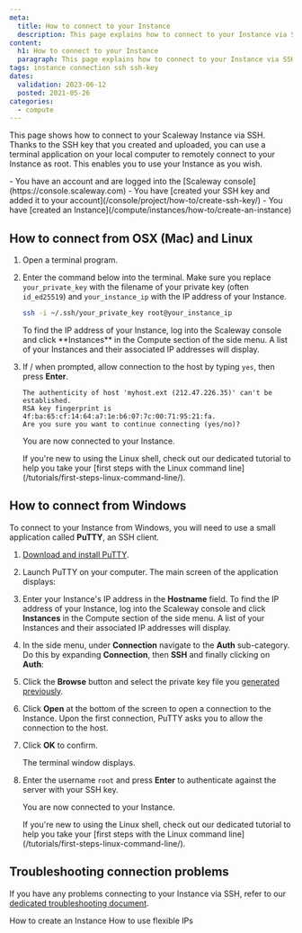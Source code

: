 ```yaml
---
meta:
  title: How to connect to your Instance
  description: This page explains how to connect to your Instance via SSH
content:
  h1: How to connect to your Instance
  paragraph: This page explains how to connect to your Instance via SSH
tags: instance connection ssh ssh-key
dates:
  validation: 2023-06-12
  posted: 2021-05-26
categories:
  - compute
---
```


This page shows how to connect to your Scaleway Instance via SSH. Thanks to the SSH key that you created and uploaded, you can use a terminal application on your local computer to remotely connect to your Instance as root. This enables you to use your Instance as you wish.

<Macro id="iam-requirements" />

<Message type="requirement">
  - You have an account and are logged into the [Scaleway console](https://console.scaleway.com)
  - You have [created your SSH key and added it to your account](/console/project/how-to/create-ssh-key/)
  - You have [created an Instance](/compute/instances/how-to/create-an-instance)
</Message>

## How to connect from OSX (Mac) and Linux

1. Open a terminal program.
2. Enter the command below into the terminal. Make sure you replace `your_private_key` with the filename of your private key (often `id_ed25519`) and `your_instance_ip` with the IP address of your Instance.
    ```sh
    ssh -i ~/.ssh/your_private_key root@your_instance_ip
    ```

    <Message type="tip">
    To find the IP address of your Instance, log into the Scaleway console and
    click **Instances** in the Compute section of the side menu. A list of your
    Instances and their associated IP addresses will display.

    </Message>
3. If / when prompted, allow connection to the host by typing `yes`, then press **Enter**.
    ```
    The authenticity of host 'myhost.ext (212.47.226.35)' can't be established.
    RSA key fingerprint is 4f:ba:65:cf:14:64:a7:1e:b6:07:7c:00:71:95:21:fa.
    Are you sure you want to continue connecting (yes/no)?
    ```

    You are now connected to your Instance.

    <Message type="tip">
    If you're new to using the Linux shell, check out our dedicated tutorial to help you take your [first steps with the Linux command line](/tutorials/first-steps-linux-command-line/).
    </Message>

## How to connect from Windows

To connect to your Instance from Windows, you will need to use a small application called **PuTTY**, an SSH client.

1. [Download and install PuTTY](https://www.chiark.greenend.org.uk/~sgtatham/putty/latest.html).
2. Launch PuTTY on your computer. The main screen of the application displays:
    <Lightbox src="scaleway-putty-main.webp" alt="" />
3. Enter your Instance's IP address in the **Hostname** field.
    <Message type="tip">
      To find the IP address of your Instance, log into the Scaleway console and
      click **Instances** in the Compute section of the side menu. A list of your
      Instances and their associated IP addresses will display.
    </Message>
4. In the side menu, under **Connection** navigate to the **Auth** sub-category. Do this by expanding **Connection**, then **SSH** and finally clicking on **Auth**:
    <Lightbox src="scaleway-putty-ssh.webp" alt="" />
5. Click the **Browse** button and select the private key file you [generated previously](/console/project/how-to/create-ssh-key/).
6. Click **Open** at the bottom of the screen to open a connection to the Instance. Upon the first connection, PuTTY asks you to allow the connection to the host.
7. Click **OK** to confirm.
    <Lightbox src="scaleway-putty-security.webp" alt="" />

    The terminal window displays.
8. Enter the username `root` and press **Enter** to authenticate against the server with your SSH key.
    <Lightbox src="scaleway-putty-logged.webp" alt="" />

    You are now connected to your Instance.

    <Message type="tip">
    If you're new to using the Linux shell, check out our dedicated tutorial to help you take your [first steps with the Linux command line](/tutorials/first-steps-linux-command-line/).
    </Message>

## Troubleshooting connection problems

If you have any problems connecting to your Instance via SSH, refer to our [dedicated troubleshooting document](/compute/instances/troubleshooting/cant-connect-ssh/).

<Navigation title="See Also">
  <PreviousButton to="/compute/instances/how-to/create-an-instance/">How to create an Instance</PreviousButton>
  <NextButton to="/compute/instances/how-to/use-flexips/">How to use flexible IPs</NextButton>
</Navigation>
